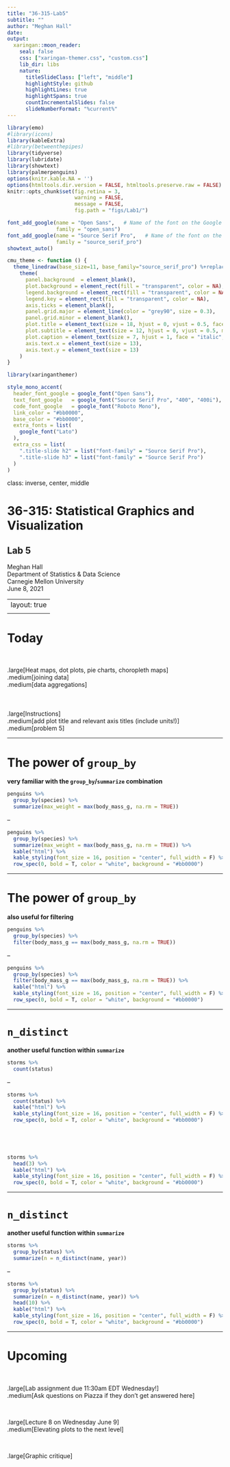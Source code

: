 ```yaml
---
title: "36-315-Lab5"
subtitle: ""  
author: "Meghan Hall"
date: 
output:
  xaringan::moon_reader:
    seal: false
    css: ["xaringan-themer.css", "custom.css"]
    lib_dir: libs
    nature:
      titleSlideClass: ["left", "middle"]
      highlightStyle: github
      highlightLines: true
      highlightSpans: true
      countIncrementalSlides: false
      slideNumberFormat: "%current%"
---
```

```r
library(emo)
#library(icons)
library(kableExtra)
#library(betweenthepipes)
library(tidyverse)
library(lubridate)
library(showtext)
library(palmerpenguins)
options(knitr.kable.NA = '')
options(htmltools.dir.version = FALSE, htmltools.preserve.raw = FALSE)
knitr::opts_chunk$set(fig.retina = 3, 
                      warning = FALSE, 
                      message = FALSE,
                      fig.path = "figs/Lab1/")

font_add_google(name = "Open Sans",   # Name of the font on the Google Fonts site
                family = "open_sans")
font_add_google(name = "Source Serif Pro",   # Name of the font on the Google Fonts site
                family = "source_serif_pro")
showtext_auto()

cmu_theme <- function () { 
  theme_linedraw(base_size=11, base_family="source_serif_pro") %+replace% 
    theme(
      panel.background  = element_blank(),
      plot.background = element_rect(fill = "transparent", color = NA), 
      legend.background = element_rect(fill = "transparent", color = NA),
      legend.key = element_rect(fill = "transparent", color = NA),
      axis.ticks = element_blank(),
      panel.grid.major = element_line(color = "grey90", size = 0.3), 
      panel.grid.minor = element_blank(),
      plot.title = element_text(size = 18, hjust = 0, vjust = 0.5, face = "bold", margin = margin(b = 0.2, unit = "cm")),
      plot.subtitle = element_text(size = 12, hjust = 0, vjust = 0.5, margin = margin(b = 0.2, unit = "cm")),
      plot.caption = element_text(size = 7, hjust = 1, face = "italic", margin = margin(t = 0.1, unit = "cm")),
      axis.text.x = element_text(size = 13),
      axis.text.y = element_text(size = 13)
    )
}

```

```r
library(xaringanthemer)

style_mono_accent(
  header_font_google = google_font("Open Sans"),
  text_font_google   = google_font("Source Serif Pro", "400", "400i"),
  code_font_google   = google_font("Roboto Mono"),
  link_color = "#bb0000",
  base_color = "#bb0000",
  extra_fonts = list(
    google_font("Lato")
  ),
  extra_css = list(
    ".title-slide h2" = list("font-family" = "Source Serif Pro"),
    ".title-slide h3" = list("font-family" = "Source Serif Pro")
  )
)
```

class: inverse, center, middle

# 36-315: Statistical Graphics and Visualization
## Lab 5

Meghan Hall <br> Department of Statistics & Data Science <br> Carnegie Mellon University <br> June 8, 2021

---
layout: true
<div class="my-footer"><span>cmu-36315.netlify.app</span></div>
---

# Today

<br>

.large[Heat maps, dot plots, pie charts, choropleth maps]
<br>
.medium[joining data]
<br>
.medium[data aggregations]
<br>
<br>
<br>
<br>
.large[Instructions]
<br>
.medium[add plot title and relevant axis titles (include units!)]
<br>
.medium[problem 5]

---

# The power of `group_by`

**very familiar with the `group_by`/`summarize` combination**<br>

```r
penguins %>% 
  group_by(species) %>% 
  summarize(max_weight = max(body_mass_g, na.rm = TRUE))
```

--

```r
penguins %>% 
  group_by(species) %>% 
  summarize(max_weight = max(body_mass_g, na.rm = TRUE)) %>% 
  kable("html") %>%
  kable_styling(font_size = 16, position = "center", full_width = F) %>%
  row_spec(0, bold = T, color = "white", background = "#bb0000")
```

---

# The power of `group_by`

**also useful for filtering**<br>

```r
penguins %>% 
  group_by(species) %>% 
  filter(body_mass_g == max(body_mass_g, na.rm = TRUE))
```

--

```r
penguins %>% 
  group_by(species) %>% 
  filter(body_mass_g == max(body_mass_g, na.rm = TRUE)) %>% 
  kable("html") %>%
  kable_styling(font_size = 16, position = "center", full_width = F) %>%
  row_spec(0, bold = T, color = "white", background = "#bb0000")
```

---

# `n_distinct`

**another useful function within `summarize`**<br>

```r
storms %>% 
  count(status)
```

--

```r
storms %>% 
  count(status) %>% 
  kable("html") %>%
  kable_styling(font_size = 16, position = "center", full_width = F) %>%
  row_spec(0, bold = T, color = "white", background = "#bb0000")
```
<br>
--

```r
storms %>% 
  head(3) %>% 
  kable("html") %>%
  kable_styling(font_size = 16, position = "center", full_width = F) %>%
  row_spec(0, bold = T, color = "white", background = "#bb0000")
```

---

# `n_distinct`

**another useful function within `summarize`**<br>

```r
storms %>% 
  group_by(status) %>% 
  summarize(n = n_distinct(name, year))
```

--

```r
storms %>% 
  group_by(status) %>% 
  summarize(n = n_distinct(name, year)) %>% 
  head(10) %>% 
  kable("html") %>%
  kable_styling(font_size = 16, position = "center", full_width = F) %>%
  row_spec(0, bold = T, color = "white", background = "#bb0000")
```

---

# Upcoming

<br>

.large[Lab assignment due 11:30am EDT Wednesday!]
<br>
.medium[Ask questions on Piazza if they don't get answered here]

<br>

.large[Lecture 8 on Wednesday June 9]
<br>
.medium[Elevating plots to the next level]

<br>

.large[Graphic critique]

